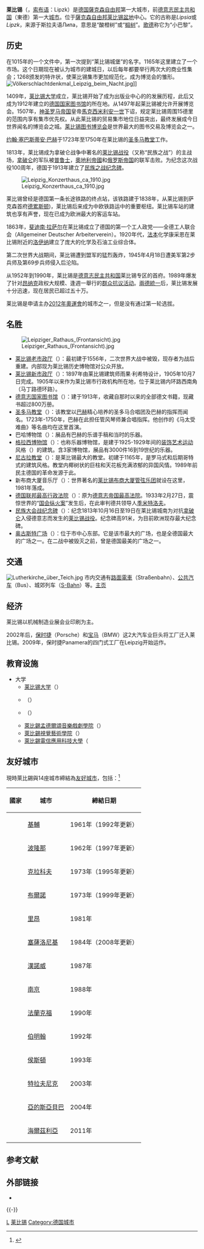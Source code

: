 {{noteTA
|G1=地名
|1=zh-hans:州; zh-hant:邦
|2=zh-hans:巴赫; zh-hant:巴哈
}}
{{Infobox settlement
| name = 萊比錫
| native_name = {{lang|de|Leipzig}}
| image_skyline= {{Photomontage
|position=center
|photo1a=Old city hall of Leipzig (20).jpg
|photo2a=Leipzig (Rathausturm, Neues Rathaus) 18 ies.jpg
|photo2b=Völkerschlachtdenkmal blaue Stunde.jpg
|photo3a=Das Gewandhaus und der Mendebrunnen in Leipzig bei Nacht.jpg
|photo3b=Altes Rathaus, Nikolaikirche, von Norden Leipzig 20180814 001.jpg
|photo4a=Leipzig-Hauptbahnhof-overview.jpg
|size=280
|spacing=2
|color=#FFFFFF
|border=0
|foot_montage=從頂部順時針方向：[[莱比锡老市政厅|萊比錫老市政廳]]與市集廣場、[[民族大会战纪念碑|民族大会战纪念碑]]、[[莱比锡新市政厅|新市政廳]]和[[圣多马教堂_(莱比锡)|聖托馬斯教堂]]、[[莱比锡火车总站|莱比锡火车总站]]、[[莱比锡布商大厦|萊比錫布商大廈]]、[[德國聯邦最高行政法院|德國聯邦最高行政法院]]
}}
| image_flag = Flag of Leipzig.svg
| image_shield = Image:Coat of arms of Leipzig.svg
| pushpin_map =Germany
| pushpin_label_position = bottom
| settlement_type =[[城市|城市]]
| subdivision_type = 國家
| subdivision_name = {{DEU}}
| subdivision_type1 = [[德國行政區劃|州]]
| subdivision_name1 = [[薩克森州|薩克森州]]
| subdivision_type2 = [[行政區_(德國)|行政區]]
| subdivision_name2 = [[萊比錫行政區|萊比錫行政區]]
| leader_title = 市長
| leader_name = Burkhard Jung
| leader_party = [[德國社會民主黨|SPD]]
| established_date = 
| elevation_m =113
| area_total_km2 = 297.8
| population_as_of = 2020年6月30日
| population_total = 592,796<ref>{{cite web |title=Bevölkerung des Freistaates Sachsen nach Gemeinden am 30. Juni 2020 |url=https://www.statistik.sachsen.de/download/aktuelle-zahlen/statistik-sachsen_aI1_einwohnerzahlen-monat.xlsx |website=Statistisches Landesamt des Freistaates Sachsen |accessdate=2020-09-24 |language=de |date=2020-09-21}}</ref>
| population_density_km2 = auto
| timezone = [[歐洲中部時間|CET]]
| utc_offset = +1
| timezone_DST = [[歐洲中部夏令時間|CEST]]
| utc_offset_DST = +2
| coordinates = {{coord|51|20|N|12|23|E|region:DE|display=inline}}
| postal_code_type = 郵政號碼
| postal_code = 04003–04357
| area_code = 0341
| registration_plate = L
| blank_name = 政府地址
| blank_info = Martin-Luther-Ring 4-6, 04109 Leipzig
| website = {{url|https://www.leipzig.de}}
}}

'''莱比锡'''（{{lang-de|Leipzig}}，[[索布语|索布语]]：Lipzk）是[[德国|德国]][[薩克森自由邦|薩克森自由邦]]第一大城市，前[[德意志民主共和国|德意志民主共和国]]（東德）第一大[[城市|城市]]。位于[[薩克森自由邦|薩克森自由邦]][[莱比锡盆地|莱比锡盆地]]中心。它的古称是''Lipsia''或''Lipzk''，来源于斯拉夫语Липа，意思是“酸橙树”或“[[椴树|椴树]]”。[[歌德|歌德]]称它为“小巴黎”。

== 历史 ==
在1015年的一个文件中，第一次提到“莱比锡城堡”的名字。1165年这里建立了一个市场。这个日期现在被认为城市的建城日，以后每年都要举行两次大的商业性集会；1268颁发的特许状，使莱比锡集市更加规范化，成为博览会的雏形。
[[File:Völkerschlachtdenkmal_Leipzig_beim_Nacht.jpg|thumb]]]]

1409年，[[莱比锡大学|莱比锡大学]]成立，莱比锡开始了成为出版业中心的的发展历程，此后又成为1912年建立的[[德国国家图书馆|德国国家图书馆]]的所在地。从1497年起莱比锡被允许开展博览会。1507年，[[神圣罗马帝国|神圣罗马帝国]]皇帝[[馬克西米利安一世_(神聖羅馬帝國)|馬克西米利安一世]]下诏，规定莱比锡周围15德里的范围内享有集市优先权。从此莱比锡的贸易集市地位日益突出，最终发展成今日世界闻名的博览会之城。[[莱比锡书展|莱比锡图书博览会]]是世界最大的图书交易及博览会之一。

[[约翰·塞巴斯蒂安·巴赫|约翰·塞巴斯蒂安·巴赫]]于1723年至1750年在莱比锡的[[圣多马教堂_(莱比锡)|圣多马教堂]]工作。

1813年，莱比锡成为拿破仑战争中著名的[[莱比锡战役|莱比锡战役]]（又称“民族之战”）的主战场，[[拿破仑|拿破仑]]的军队被[[普鲁士|普鲁士]]，[[奧地利帝國|奧地利帝國]]和[[俄罗斯帝国|俄罗斯帝国]]的联军击败。为纪念这次战役100周年，德国于1913年建立了[[民族之战纪念碑|民族之战纪念碑]]。

[[File:Leipzig_Konzerthaus_ca_1910.jpg|thumb]]

莱比锡曾经是德国第一条长途铁路的终点站，该铁路建于1838年，从莱比锡到萨克森首府[[德累斯顿|德累斯顿]])，莱比锡后来成为中欧铁路运中的重要枢纽。莱比锡车站的建筑也享有声誉，现在已成为欧洲最大的客运车站。

1863年，[[斐迪南·拉萨尔|斐迪南·拉萨尔]]在莱比锡成立了德国的第一个工人政党——全德工人联合会（Allgemeiner Deutscher Arbeiterverein）。1920年代，[[法本公司|法本]]化学康采恩在莱比锡附近的[[洛伊纳|洛伊纳]]建立了庞大的化学及石油工业综合体。

第二次世界大战期间，莱比锡遭到盟军的猛烈轰炸，1945年4月18日遭美军第2步兵师及第69步兵师侵入后沦陷。

从1952年到1990年，莱比锡是[[德意志民主共和国|德意志民主共和国]]莱比锡专区的首府。1989年爆发了针对[[昂纳克|昂纳克]]政权大规模、逢週一舉行的[[週一示威|群众抗议活动]]。[[兩德統一|兩德統一]]后，莱比锡发展十分迅速，现在居民已超过五十万。

莱比锡是申请主办[[2012年奧運會|2012年奧運會]]的城市之一，但是没有通过第一轮选拔。

== 名胜 ==
[[File:Leipziger_Rathaus_(Frontansicht).jpg|thumb]]
* [[莱比锡老市政厅|莱比锡老市政厅]]（{{lang|de|Altes Rathaus}}）：最初建于1556年，二次世界大战中被毁，现存者为战后重建。内部现为莱比锡历史博物馆对公众开放。
* [[莱比锡新市政厅|莱比锡新市政厅]]（{{lang|de|Neues Rathaus}}）：1897年由莱比锡建筑师雨果·利希特设计，1905年10月7日完成。1905年以来作为莱比锡市行政机构所在地，位于莱比锡内环路西南角（马丁路德环路）。
* [[德意志国家图书馆|德意志国家图书馆]]（{{lang|de|Deutsche Nationalbibliothek}}）：建于1913年，收藏自那时以来的全部德文书籍，现藏书超过800万册。
* [[圣多马教堂_(莱比锡)|圣多马教堂]]（{{lang|de|Thomaskirche}}）：该教堂以[[约翰·塞巴斯蒂安·巴赫|巴赫]]精心培养的圣多马合唱团及巴赫的指挥而闻名。1723年-1750年，巴赫在此担任管风琴师兼合唱指挥。他创作的《马太受难曲》等名曲均在这里首演。
* 巴哈博物馆（{{lang|en|Bach Museum}}）：展品有巴赫的乐谱手稿和当时的乐器。
* [[格拉西博物馆|格拉西博物馆]]（{{lang|en|Grassimuseum}}）：也称乐器博物馆，是建于1925-1929年间的[[装饰艺术运动|装饰艺术运动]]风格（{{lang|de|Art Déco}}）的建筑。含3家博物馆，展品有3000件16到19世纪的乐器。
* [[圣尼古拉教堂_(莱比锡)|尼古拉教堂]]（{{lang|de|Nikolaikirche}}）：是莱比锡最大的教堂。初建于1165年，是罗马式和后期哥特式的建筑风格。教堂内椰树状的巨柱和天花板充满浓郁的异国风情。1989年前民主德国的革命发源于此。
* 新布商大厦音乐厅（{{lang|de|Neues Gewandhaus}}）：世界著名的[[莱比锡布商大厦管弦乐团|莱比锡布商大厦管弦乐团]]就设在这里，1981年落成。
* [[德国联邦最高行政法院|德国联邦最高行政法院]]（{{lang|de|Bundesverwaltungsgericht}}）：原为[[德意志帝国最高法院|德意志帝国最高法院]]。1933年2月27日，震惊世界的“[[国会纵火案|国会纵火案]]”发生后，在此审判德共领导人[[季米特洛夫|季米特洛夫]]。
* [[民族大会战纪念碑|民族大会战纪念碑]]（{{lang|de|Völkerschlachtdenkmal}}）：纪念1813年10月16日至19日在莱比锡城南为对抗[[拿破仑|拿破仑]]入侵德意志而发生的[[莱比锡战役|莱比锡战役]]。纪念碑高91米，为目前欧洲现存最大纪念碑。
* [[奥古斯特广场_(莱比锡)|奥古斯特广场]]（{{lang|de|Augustusplatz}}）：位于市中心东部。它是该市最大的广场，也是全德国最大的广场之一。在二战中被毁灭之前，曾是德国最美的广场之一。

== 交通 ==
[[File:Lutherkirche_über_Teich.jpg|thumb]]
市内交通有[[路面電車|路面電車]]（Straßenbahn）、[[公共汽车|公共汽车]]（Bus）、城郊列车（[[S-Bahn|S-Bahn]]）等。[http://www.lvb.de 主页]

== 经济 ==
莱比锡以机械制造业展会业印刷为主。

2002年后，[[保时捷|保时捷]]（Porsche）和[[BMW|宝马]]（BMW）这2大汽车业巨头将工厂迁入莱比锡。2009年，保时捷Panamera的四门式工厂在Leipzig开始运作。

== 教育设施 ==
* 大学
** [[莱比锡大学|莱比锡大学]]（{{lang|de|Universität Leipzig}}）
** {{tsl|de|Hochschule für Technik, Wirtschaft und Kultur Leipzig|莱比錫科技，經濟，文化大学}}（{{lang|de|Hochschule für Technik, Wirtschaft und Kultur Leipzig}}）
** {{tsl|de|Handelshochschule Leipzig|萊比錫管理學院}}（{{lang|de|Handelshochschule Leipzig}}）
** [[萊比錫孟德爾頌音樂戲劇學院|萊比錫孟德爾頌音樂戲劇學院]]（{{lang|de|Hochschule für Musik und Theater "Felix Mendelssohn Bartholdy" Leipzig}}）
** [[萊比錫視覺藝術學院|萊比錫視覺藝術學院]]（{{lang|de|Hochschule für Grafik und Buchkunst Leipzig}}）
** [[萊比錫電信應用科技大學|萊比錫電信應用科技大學]]（{{lang|de|Hochschule für Telekommunikation}}

== 友好城市 ==
現時萊比錫與14座城市締結為[[友好城市|友好城市]]，包括：<ref>{{cite web |title=Leipzigs Partnerstädte |url=https://www.leipzig.de/buergerservice-und-verwaltung/partnerstaedte/ |website=Stadt Leipzig |accessdate=2020-09-24 |language=de |date=2020}}</ref>

{| class=wikitable
|-
!國家!!城市!!締結日期
|-
| {{UKR}} || [[基輔|基輔]] || 1961年（1992年更新）
|-
| {{ITA}} || [[波隆那|波隆那]] || 1962年（1997年更新）
|-
| {{POL}} || [[克拉科夫|克拉科夫]] || 1973年（1995年更新）
|-
| {{CZE}} || [[布爾諾|布爾諾]] || 1973年（1999年更新）
|-
| {{FRA}} || [[里昂|里昂]] || 1981年
|-
| {{GRC}} || [[塞薩洛尼基|塞薩洛尼基]] || 1984年（2008年更新）
|-
| {{DEU}} || [[漢諾威|漢諾威]] || 1987年
|-
| {{CHN}} || [[南京|南京]] || 1988年
|-
| {{DEU}} || [[法蘭克福|法蘭克福]] || 1990年
|-
| {{GBR}} || [[伯明翰|伯明翰]] || 1992年
|-
| {{USA}} || [[侯斯頓|侯斯頓]] || 1993年
|-
| {{BIH}} || [[特拉夫尼克|特拉夫尼克]] || 2003年
|-
| {{ETH}} || [[亞的斯亞貝巴|亞的斯亞貝巴]] || 2004年
|-
| {{ISR}} || [[海爾茲利亞|海爾茲利亞]] || 2011年
|}

== 参考文献 ==
{{Reflist}}

== 外部链接 ==
* {{Commons-inline|Leipzig}}

{{-}}
{{萨克森州行政区划}}

{{Authority control}}

[[Category:萨克森州市镇|L]]
[[Category:莱比锡|]]
[[Category:德国城市|Category:德国城市]]